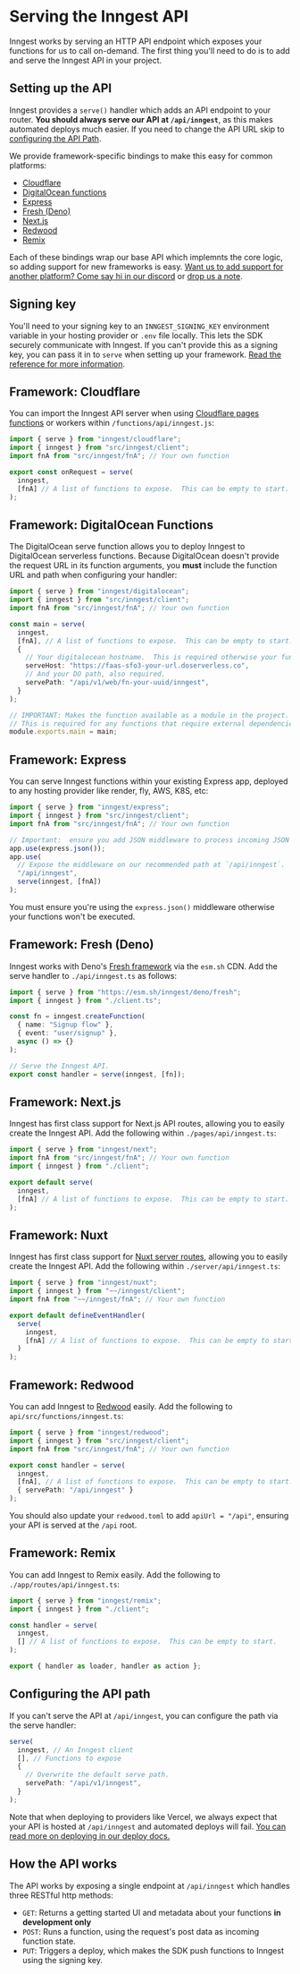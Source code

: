 # Serving the Inngest API

Inngest works by serving an HTTP API endpoint which exposes your functions for us to call on-demand.
The first thing you'll need to do is to add and serve the Inngest API in your project.

## Setting up the API

Inngest provides a `serve()` handler which adds an API endpoint to your router.  **You should always
serve our API at `/api/inngest`**, as this makes automated deploys much easier.  If you need to
change the API URL skip to [configuring the API Path](#configuring-the-api-path).

We provide framework-specific bindings to make this easy for common platforms:

- [Cloudflare](#framework-cloudflare)
- [DigitalOcean functions](#framework-digital-ocean-functions)
- [Express](#framework-express)
- [Fresh (Deno)](#framework-fresh-deno)
- [Next.js](#framework-next-js)
- [Redwood](#framework-redwood)
- [Remix](#framework-remix)

Each of these bindings wrap our base API which implemnts the core logic, so adding support for new
frameworks is easy.  [Want us to add support for another platform?  Come say hi in our discord](/discord)
or [drop us a note](/contact).

## Signing key

You'll need to your signing key to an `INNGEST_SIGNING_KEY` environment variable in your hosting
provider or `.env` file locally.  This lets the SDK securely communicate with Inngest.  If you can't
provide this as a signing key, you can pass it in to `serve` when setting up your framework.  [Read
the reference for more information](/docs/sdk/reference/serve#reference).

## Framework: Cloudflare

You can import the Inngest API server when using <a href="https://developers.cloudflare.com/pages/platform/functions/" target="_blank" rel="nofollow">Cloudflare pages functions</a> or workers within `/functions/api/inngest.js`:

```typescript
import { serve } from "inngest/cloudflare";
import { inngest } from "src/inngest/client";
import fnA from "src/inngest/fnA"; // Your own function

export const onRequest = serve(
  inngest,
  [fnA] // A list of functions to expose.  This can be empty to start.
);
```


## Framework: DigitalOcean Functions

The DigitalOcean serve function allows you to deploy Inngest to DigitalOcean serverless functions.
Because DigitalOcean doesn't provide the request URL in its function arguments, you **must** include
the function URL and path when configuring your handler:

```typescript
import { serve } from "inngest/digitalocean";
import { inngest } from "src/inngest/client";
import fnA from "src/inngest/fnA"; // Your own function

const main = serve(
  inngest,
  [fnA], // A list of functions to expose.  This can be empty to start.
  {
    // Your digitalocean hostname.  This is required otherwise your functions won't work.
    serveHost: "https://faas-sfo3-your-url.doserverless.co",
    // And your DO path, also required.
    servePath: "/api/v1/web/fn-your-uuid/inngest",
  }
);

// IMPORTANT: Makes the function available as a module in the project.
// This is required for any functions that require external dependencies.
module.exports.main = main;
```

## Framework: Express

You can serve Inngest functions within your existing Express app, deployed to any hosting provider
like render, fly, AWS, K8S, etc:

```typescript
import { serve } from "inngest/express";
import { inngest } from "src/inngest/client";
import fnA from "src/inngest/fnA"; // Your own function

// Important:  ensure you add JSON middleware to process incoming JSON POST payloads.
app.use(express.json());
app.use(
  // Expose the middleware on our recommended path at `/api/inngest`.
  "/api/inngest",
  serve(inngest, [fnA])
);
```

You must ensure you're using the `express.json()` middleware otherwise your functions won't be
executed.

## Framework: Fresh (Deno)

Inngest works with Deno's <a href="https://fresh.deno.dev/" target="_blank" rel="nofollow">Fresh
framework</a> via the `esm.sh` CDN.  Add the serve handler to `./api/inngest.ts` as follows:

```typescript
import { serve } from "https://esm.sh/inngest/deno/fresh";
import { inngest } from "./client.ts";

const fn = inngest.createFunction(
  { name: "Signup flow" },
  { event: "user/signup" },
  async () => {}
);

// Serve the Inngest API.
export const handler = serve(inngest, [fn]);
```

## Framework: Next.js

Inngest has first class support for Next.js API routes, allowing you to easily create the Inngest API.
Add the following within `./pages/api/inngest.ts`:

```typescript
import { serve } from "inngest/next";
import fnA from "src/inngest/fnA"; // Your own function
import { inngest } from "./client";

export default serve(
  inngest,
  [fnA] // A list of functions to expose.  This can be empty to start.
);
```

## Framework: Nuxt <VersionBadge version="v0.9.2+" />

Inngest has first class support for [Nuxt server routes](https://nuxt.com/docs/guide/directory-structure/server#server-routes), allowing you to easily create the Inngest API.
Add the following within `./server/api/inngest.ts`:

```typescript
import { serve } from "inngest/nuxt";
import { inngest } from "~~/inngest/client";
import fnA from "~~/inngest/fnA"; // Your own function

export default defineEventHandler(
  serve(
    inngest,
    [fnA] // A list of functions to expose.  This can be empty to start.
  )
);
```

## Framework: Redwood

You can add Inngest to [Redwood](https://redwoodjs.com/) easily.  Add the following to
`api/src/functions/inngest.ts`:

```typescript
import { serve } from "inngest/redwood";
import { inngest } from "src/inngest/client";
import fnA from "src/inngest/fnA"; // Your own function

export const handler = serve(
  inngest,
  [fnA], // A list of functions to expose.  This can be empty to start.
  { servePath: "/api/inngest" }
);
```

You should also update your `redwood.toml` to add `apiUrl = "/api"`, ensuring your API is served
at the `/api` root.

## Framework: Remix

You can add Inngest to Remix easily.  Add the following to `./app/routes/api/inngest.ts`:

```typescript
import { serve } from "inngest/remix";
import { inngest } from "./client";

const handler = serve(
  inngest,
  [] // A list of functions to expose.  This can be empty to start.
);

export { handler as loader, handler as action };
```

## Configuring the API path

If you can't serve the API at `/api/inngest`, you can configure the path via the serve handler:

```typescript
serve(
  inngest, // An Inngest client
  [], // Functions to expose
  {
    // Overwrite the default serve path.
    servePath: "/api/v1/inngest",
  }
);
```

Note that when deploying to providers like Vercel, we always expect that your API is hosted at
`/api/inngest` and automated deploys will fail.  [You can read more on deploying in our deploy docs.](/docs/deploy)

## How the API works

The API works by exposing a single endpoint at `/api/inngest` which handles three RESTful http methods:

- `GET`:  Returns a getting started UI and metadata about your functions **in development only**
- `POST`:  Runs a function, using the request's post data as incoming function state.
- `PUT`:  Triggers a deploy, which makes the SDK push functions to Inngest using the signing key.

